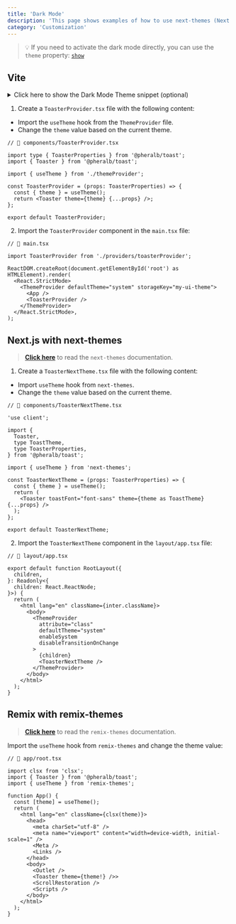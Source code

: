 ```yaml
---
title: 'Dark Mode'
description: 'This page shows examples of how to use next-themes (Next.js) or remix-themes (Remix) libraries'
category: 'Customization'
---
```


> 💡 If you need to activate the dark mode directly, you can use the `theme` property: [`show`](/toaster#theme)

## Vite

<details>
  <summary>Click here to show the Dark Mode Theme snippet (optional)</summary>

- Snippet from [`shadcn/ui` Dark Mode documentation](https://ui.shadcn.com/docs/dark-mode/vite#dark-mode).

```tsx
import { createContext, useContext, useEffect, useState } from 'react';

export type Theme = 'dark' | 'light' | 'system';

type ThemeProviderProps = {
  children: React.ReactNode;
  defaultTheme?: Theme;
  storageKey?: string;
};

type ThemeProviderState = {
  theme: Theme;
  setTheme: (theme: Theme) => void;
};

const initialState: ThemeProviderState = {
  theme: 'system',
  setTheme: () => null,
};

const ThemeProviderContext = createContext<ThemeProviderState>(initialState);

export function ThemeProvider({
  children,
  defaultTheme = 'system',
  storageKey = 'my-ui-theme',
  ...props
}: ThemeProviderProps) {
  const [theme, setTheme] = useState<Theme>(
    () => (localStorage.getItem(storageKey) as Theme) || defaultTheme,
  );

  useEffect(() => {
    const root = window.document.documentElement;

    root.classList.remove('light', 'dark');

    if (theme === 'system') {
      const systemTheme = window.matchMedia('(prefers-color-scheme: dark)')
        .matches
        ? 'dark'
        : 'light';

      root.classList.add(systemTheme);
      root.style.colorScheme = systemTheme;
      return;
    }

    root.classList.add(theme);
    root.style.colorScheme = theme;
  }, [theme]);

  const value = {
    theme,
    setTheme: (theme: Theme) => {
      localStorage.setItem(storageKey, theme);
      setTheme(theme);
    },
  };

  return (
    <ThemeProviderContext.Provider {...props} value={value}>
      {children}
    </ThemeProviderContext.Provider>
  );
}

export const useTheme = () => {
  const context = useContext(ThemeProviderContext);

  if (context === undefined)
    throw new Error('useTheme must be used within a ThemeProvider');

  return context;
};
```

</details>

1. Create a `ToasterProvider.tsx` file with the following content:

- Import the `useTheme` hook from the `ThemeProvider` file.
- Change the `theme` value based on the current theme.

```tsx
// 📄 components/ToasterProvider.tsx

import type { ToasterProperties } from '@pheralb/toast';
import { Toaster } from '@pheralb/toast';

import { useTheme } from './themeProvider';

const ToasterProvider = (props: ToasterProperties) => {
  const { theme } = useTheme();
  return <Toaster theme={theme} {...props} />;
};

export default ToasterProvider;
```

2. Import the `ToasterProvider` component in the `main.tsx` file:

```tsx
// 📄 main.tsx

import ToasterProvider from './providers/toasterProvider';

ReactDOM.createRoot(document.getElementById('root') as HTMLElement).render(
  <React.StrictMode>
    <ThemeProvider defaultTheme="system" storageKey="my-ui-theme">
      <App />
      <ToasterProvider />
    </ThemeProvider>
  </React.StrictMode>,
);
```

## Next.js with next-themes

> [**Click here**](https://github.com/pacocoursey/next-themes?tab=readme-ov-file#install) to read the `next-themes` documentation.

1. Create a `ToasterNextTheme.tsx` file with the following content:

- Import `useTheme` hook from `next-themes`.
- Change the `theme` value based on the current theme.

```tsx
// 📄 components/ToasterNextTheme.tsx

'use client';

import {
  Toaster,
  type ToastTheme,
  type ToasterProperties,
} from '@pheralb/toast';

import { useTheme } from 'next-themes';

const ToasterNextTheme = (props: ToasterProperties) => {
  const { theme } = useTheme();
  return (
    <Toaster toastFont="font-sans" theme={theme as ToastTheme} {...props} />
  );
};

export default ToasterNextTheme;
```

2. Import the `ToasterNextTheme` component in the `layout/app.tsx` file:

```tsx
// 📄 layout/app.tsx

export default function RootLayout({
  children,
}: Readonly<{
  children: React.ReactNode;
}>) {
  return (
    <html lang="en" className={inter.className}>
      <body>
        <ThemeProvider
          attribute="class"
          defaultTheme="system"
          enableSystem
          disableTransitionOnChange
        >
          {children}
          <ToasterNextTheme />
        </ThemeProvider>
      </body>
    </html>
  );
}
```

## Remix with remix-themes

> [**Click here**](https://github.com/abereghici/remix-themes?tab=readme-ov-file#getting-started) to read the `remix-themes` documentation.

Import the `useTheme` hook from `remix-themes` and change the theme value:

```tsx
// 📄 app/root.tsx

import clsx from 'clsx';
import { Toaster } from '@pheralb/toast';
import { useTheme } from 'remix-themes';

function App() {
  const [theme] = useTheme();
  return (
    <html lang="en" className={clsx(theme)}>
      <head>
        <meta charSet="utf-8" />
        <meta name="viewport" content="width=device-width, initial-scale=1" />
        <Meta />
        <Links />
      </head>
      <body>
        <Outlet />
        <Toaster theme={theme!} />>
        <ScrollRestoration />
        <Scripts />
      </body>
    </html>
  );
}
```

